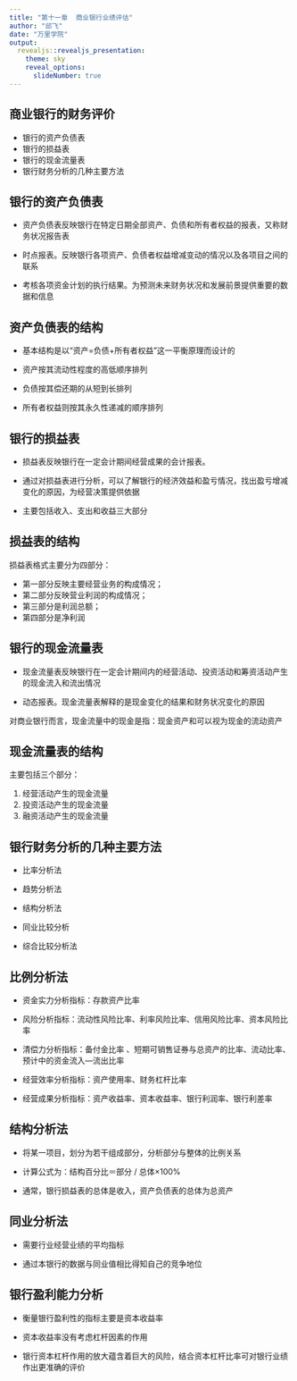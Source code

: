 ```yaml
---
title: "第十一章  商业银行业绩评估"
author: "邱飞"
date: "万里学院"
output:
  revealjs::revealjs_presentation:
    theme: sky
    reveal_options:
      slideNumber: true
---
```


## 商业银行的财务评价 ##

* 银行的资产负债表
* 银行的损益表
* 银行的现金流量表
* 银行财务分析的几种主要方法

## 银行的资产负债表 ##

* 资产负债表反映银行在特定日期全部资产、负债和所有者权益的报表，又称财务状况报告表

* 时点报表。反映银行各项资产、负债者权益增减变动的情况以及各项目之间的联系

* 考核各项资金计划的执行结果。为预测未来财务状况和发展前景提供重要的数据和信息

## 资产负债表的结构 ##

* 基本结构是以“资产=负债+所有者权益”这一平衡原理而设计的 

* 资产按其流动性程度的高低顺序排列

* 负债按其偿还期的从短到长排列

* 所有者权益则按其永久性递减的顺序排列

## 银行的损益表  ##

* 损益表反映银行在一定会计期间经营成果的会计报表。

* 通过对损益表进行分析，可以了解银行的经济效益和盈亏情况，找出盈亏增减变化的原因，为经营决策提供依据

* 主要包括收入、支出和收益三大部分

## 损益表的结构 ##

损益表格式主要分为四部分：

* 第一部分反映主要经营业务的构成情况；
* 第二部分反映营业利润的构成情况；
* 第三部分是利润总额；
* 第四部分是净利润

## 银行的现金流量表 ##

* 现金流量表反映银行在一定会计期间内的经营活动、投资活动和筹资活动产生的现金流入和流出情况

* 动态报表。现金流量表解释的是现金变化的结果和财务状况变化的原因

对商业银行而言，现金流量中的现金是指：现金资产和可以视为现金的流动资产

## 现金流量表的结构 ##

主要包括三个部分：

1. 经营活动产生的现金流量
2. 投资活动产生的现金流量
3. 融资活动产生的现金流量



## 银行财务分析的几种主要方法 ##

* 比率分析法

* 趋势分析法

* 结构分析法

* 同业比较分析

* 综合比较分析法

## 比例分析法##

* 资金实力分析指标：存款资产比率

* 风险分析指标：流动性风险比率、利率风险比率、信用风险比率、资本风险比率

* 清偿力分析指标：备付金比率 、短期可销售证券与总资产的比率、流动比率、预计中的资金流入—流出比率

* 经营效率分析指标：资产使用率、财务杠杆比率

* 经营成果分析指标：资产收益率、资本收益率、银行利润率、银行利差率 

## 结构分析法 ##

* 将某一项目，划分为若干组成部分，分析部分与整体的比例关系

* 计算公式为：结构百分比＝部分 / 总体×100%

* 通常，银行损益表的总体是收入，资产负债表的总体为总资产

## 同业分析法 ##

* 需要行业经营业绩的平均指标

* 通过本银行的数据与同业值相比得知自己的竞争地位

## 银行盈利能力分析 ##

* 衡量银行盈利性的指标主要是资本收益率

* 资本收益率没有考虑杠杆因素的作用

* 银行资本杠杆作用的放大蕴含着巨大的风险，结合资本杠杆比率可对银行业绩作出更准确的评价


